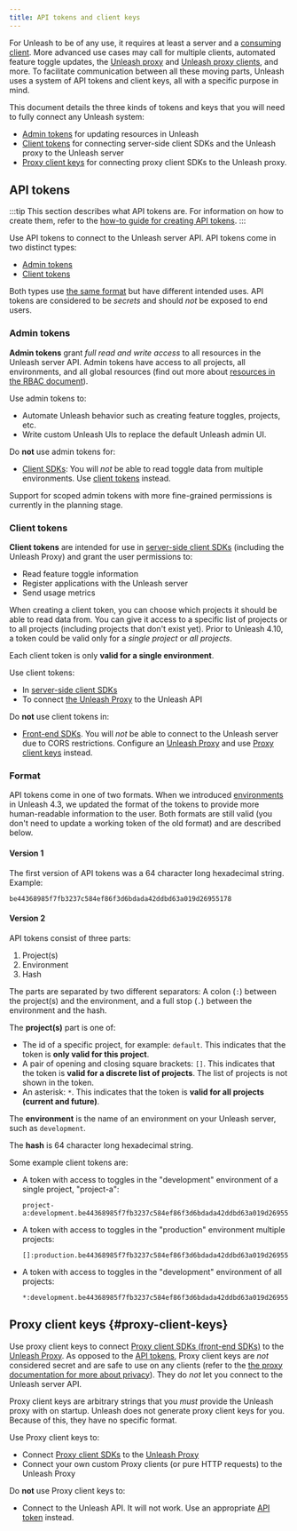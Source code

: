 ```yaml
---
title: API tokens and client keys
---
```


For Unleash to be of any use, it requires at least a server and a [consuming client](../sdks/index.md).
More advanced use cases may call for multiple clients, automated feature toggle updates, the [Unleash proxy](../sdks/unleash-proxy.md) and [Unleash proxy clients](../sdks/index.md#front-end-sdks), and more. To facilitate communication between all these moving parts, Unleash uses a system of API tokens and client keys, all with a specific purpose in mind.

This document details the three kinds of tokens and keys that you will need to fully connect any Unleash system:
- [Admin tokens](#admin-tokens) for updating resources in Unleash
- [Client tokens](#client-tokens) for connecting server-side client SDKs and the Unleash proxy to the Unleash server
- [Proxy client keys](#proxy-client-keys) for connecting proxy client SDKs to the Unleash proxy.

## API tokens

:::tip
This section describes what API tokens are. For information on how to create them, refer to the [how-to guide for creating API tokens](../user_guide/token.mdx).
:::

Use API tokens to connect to the Unleash server API. API tokens come in two distinct types:
- [Admin tokens](#admin-tokens)
- [Client tokens](#client-tokens)

Both types use [the same format](#format) but have different intended uses. API tokens are considered to be *secrets* and should _not_ be exposed to end users.

### Admin tokens

**Admin tokens** grant *full read and write access* to all resources in the Unleash server API. Admin tokens have access to all projects, all environments, and all global resources (find out more about [resources in the RBAC document](../user_guide/rbac.md#core-principles)).

Use admin tokens to:
- Automate Unleash behavior such as creating feature toggles, projects, etc.
- Write custom Unleash UIs to replace the default Unleash admin UI.

Do **not** use admin tokens for:
- [Client SDKs](../sdks/index.md): You will _not_ be able to read toggle data from multiple environments. Use [client tokens](#client-tokens) instead.

Support for scoped admin tokens with more fine-grained permissions is currently in the planning stage.

### Client tokens

**Client tokens** are intended for use in [server-side client SDKs](../sdks/index.md#server-side-sdks) (including the Unleash Proxy) and grant the user permissions to:
- Read feature toggle information
- Register applications with the Unleash server
- Send usage metrics

When creating a client token, you can choose which projects it should be able to read data from. You can give it access to a specific list of projects or to all projects (including projects that don't exist yet). Prior to Unleash 4.10, a token could be valid only for a *single project* or *all projects*.

Each client token is only **valid for a single environment**.

Use client tokens:
- In [server-side client SDKs](../sdks/index.md#server-side-sdks)
- To connect [the Unleash Proxy](../sdks/unleash-proxy.md) to the Unleash API

Do **not** use client tokens in:
- [Front-end SDKs](../sdks/index.md#front-end-sdks). You will _not_ be able to connect to the Unleash server due to CORS restrictions. Configure an [Unleash Proxy](../sdks/unleash-proxy.md) and use [Proxy client keys](#proxy-client-keys) instead.

### Format

API tokens come in one of two formats. When we introduced [environments](../user_guide/environments.md) in Unleash 4.3, we updated the format of the tokens to provide more human-readable information to the user. Both formats are still valid (you don't need to update a working token of the old format) and are described below.

#### Version 1

The first version of API tokens was a 64 character long hexadecimal string. Example:

```
be44368985f7fb3237c584ef86f3d6bdada42ddbd63a019d26955178
```


#### Version 2

API tokens consist of three parts:

1. Project(s)
2. Environment
3. Hash

The parts are separated by two different separators: A colon (`:`) between the project(s) and the environment, and a full stop (`.`) between the environment and the hash.

The **project(s)** part is one of:
- The id of a specific project, for example: `default`. This indicates that the token is **only valid for this project**.
- A pair of opening and closing square brackets: `[]`. This indicates that the token is **valid for a discrete list of projects**. The list of projects is not shown in the token.
- An asterisk: `*`. This indicates that the token is **valid for all projects (current and future)**.

The **environment** is the name of an environment on your Unleash server, such as `development`.

The **hash** is 64 character long hexadecimal string.

Some example client tokens are:
- A token with access to toggles in the "development" environment of a single project, "project-a":
  ```
  project-a:development.be44368985f7fb3237c584ef86f3d6bdada42ddbd63a019d26955178
  ```
- A token with access to toggles in the "production" environment multiple projects:
  ```
  []:production.be44368985f7fb3237c584ef86f3d6bdada42ddbd63a019d26955178
  ```
- A token with access to toggles in the "development" environment of all projects:
  ```
  *:development.be44368985f7fb3237c584ef86f3d6bdada42ddbd63a019d26955178
  ```

## Proxy client keys {#proxy-client-keys}

Use proxy client keys to connect [Proxy client SDKs (front-end SDKs)](../sdks/index.md#front-end-sdks) to the [Unleash Proxy](../sdks/unleash-proxy.md). As opposed to the [API tokens](#api-tokens), Proxy client keys are *not* considered secret and are safe to use on any clients (refer to the [the proxy documentation for more about privacy](../sdks/unleash-proxy.md#we-care-about-privacy)). They do _not_ let you connect to the Unleash server API.

Proxy client keys are arbitrary strings that you *must* provide the Unleash proxy with on startup. Unleash does not generate proxy client keys for you. Because of this, they have no specific format.

Use Proxy client keys to:
- Connect [Proxy client SDKs](../sdks/index.md#front-end-sdks) to the [Unleash Proxy](../sdks/unleash-proxy.md)
- Connect your own custom Proxy clients (or pure HTTP requests) to the Unleash Proxy

Do **not** use Proxy client keys to:
- Connect to the Unleash API. It will not work. Use an appropriate [API token](#api-tokens) instead.
